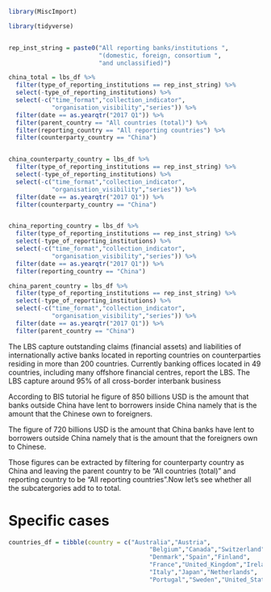 
```r

library(MiscImport)

library(tidyverse)

```


```r



```


```r

rep_inst_string = paste0("All reporting banks/institutions ",
                         "(domestic, foreign, consortium ",
                         "and unclassified)")

china_total = lbs_df %>% 
  filter(type_of_reporting_institutions == rep_inst_string) %>% 
  select(-type_of_reporting_institutions) %>% 
  select(-c("time_format","collection_indicator",
            "organisation_visibility","series")) %>% 
  filter(date == as.yearqtr("2017 Q1")) %>% 
  filter(parent_country == "All countries (total)") %>%
  filter(reporting_country == "All reporting countries") %>% 
  filter(counterparty_country == "China")


china_counterparty_country = lbs_df %>% 
  filter(type_of_reporting_institutions == rep_inst_string) %>% 
  select(-type_of_reporting_institutions) %>% 
  select(-c("time_format","collection_indicator",
            "organisation_visibility","series")) %>% 
  filter(date == as.yearqtr("2017 Q1")) %>%
  filter(counterparty_country == "China")


china_reporting_country = lbs_df %>% 
  filter(type_of_reporting_institutions == rep_inst_string) %>% 
  select(-type_of_reporting_institutions) %>% 
  select(-c("time_format","collection_indicator",
            "organisation_visibility","series")) %>% 
  filter(date == as.yearqtr("2017 Q1")) %>%
  filter(reporting_country == "China")

china_parent_country = lbs_df %>% 
  filter(type_of_reporting_institutions == rep_inst_string) %>% 
  select(-type_of_reporting_institutions) %>% 
  select(-c("time_format","collection_indicator",
            "organisation_visibility","series")) %>% 
  filter(date == as.yearqtr("2017 Q1")) %>% 
  filter(parent_country == "China")

```

The LBS capture outstanding claims (financial assets) and liabilities of internationally active banks located in reporting countries on counterparties residing in more than 200 countries. Currently banking offices located
in 49 countries, including many offshore financial centres, report the LBS. The LBS
capture around 95% of all cross-border interbank business


According to BIS tutorial \hyperlink{https://youtu.be/fUcHBKVdC0Y}

The figure of 850 billions USD is the amount that banks outside China have lent to borrowers inside China namely that is the amount that the Chinese own to foreigners.


The figure of 720 billions USD is the amount that China banks have lent to borrowers outside China namely that is the amount that the foreigners own to Chinese.

Those figures can be extracted by filtering for counterparty country as China and leaving the parent country to be "All countries (total)" and reporting country to be
"All reporting countries".Now let's see whether all the subcatergories add to to total.

# Specific cases

```r

countries_df = tibble(country = c("Australia","Austria",
                                       "Belgium","Canada","Switzerland","Germany",
                                       "Denmark","Spain","Finland",
                                       "France","United_Kingdom","Ireland",
                                       "Italy","Japan","Netherlands",
                                       "Portugal","Sweden","United_States"))


```

